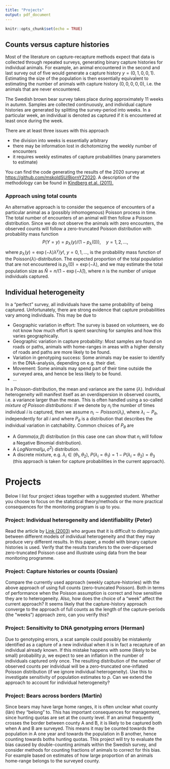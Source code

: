 ```yaml
---
title: "Projects"
output: pdf_document
---
```


```r
knitr::opts_chunk$set(echo = TRUE)
```

## Counts versus capture histories

Most of the literature on capture-recapture methods expect that data is collected
through repeated surveys, generating binary capture histories for individual animals. 
For example, an animal encountered in the second and last survey out of five would
generate a capture history $y=(0, 1, 0, 0, 1)$. Estimating the size of the population
is then essentially equivalent to estimating the number of animals with capture
history $(0, 0, 0, 0, 0)$, i.e. the animals that are never encountered. 

The Swedish brown bear survey takes place during approximately 11 weeks in autumn. Samples
are collected continuously, and individual capture histories are generated by splitting
the survey-period into weeks. In a particular week, an individual is denoted as captured
if it is encountered at least once during the week.

There are at least three issues with this approach

- the division into weeks is essentially arbitrary
- there may be information lost in dichotomizing the weekly number of encounters
- it requires weekly estimates of capture probabilities (many parameters to estimate)

You can find the code generating the results of the 2020 survey at [https://github.com/mskoldSU/BjornYZ2020](https://github.com/mskoldSU/BjornYZ2020). A description
of the methodology can be found in [Kindberg et.al. (2011).](http://bearproject.info/wp-content/uploads/2016/03/2011-A120_120-Kindberg-Population-size-Wildl-Biol.pdf)

### Approach using total counts

An alternative approach is to consider the sequence of encounters of a particular
animal as a (possibly inhomogenous) Poisson process in time. The total number
of encounters of an animal will then follow a Poisson distribution. Since we do
not observe the animals with zero encounters, the observed counts will follow 
a zero-truncated Poisson distribution with probability mass function 
$$
P(Y=y)=p_\lambda(y)/(1-p_\lambda(0)),\quad y = 1, 2, \ldots,
$$
where $p_\lambda(y) = \exp(-\lambda)\lambda^y/y!$, $y = 0, 1, \ldots$, is the probability 
mass function of the Poisson($\lambda$)-distribution. The expected proportion of
the total population that are not encountered is $p_\lambda(0)=\exp(-\lambda)$, 
and we may estimate the
total population size as $\hat{N}=n/(1-\exp(-\hat{\lambda}))$, where $n$ is the number
of unique individuals captured.

## Individual heterogeneity

In a "perfect" survey, all individuals have the same probability of being captured. Unfortunately,
there are strong evidence that capture probabilities vary among individuals. This may be due to 


- Geographic variation in effort: The survey is based on volunteers, we do not know how much effort is
spent searching for samples and how this varies geographically.
- Geographic variation in capture probability: Most samples are found on roads or paths, animals with
home-ranges in areas with a higher density of roads and paths are more likely to be found.
- Variation in genotyping success: Some animals may be easier to identify in the DNA-analysis, depending on e.g. their diet.
- Movement: Some animals may spend part of their time outside the surveyed area, and hence be less likely to be found.
- ...

In a Poisson-distribution, the mean and variance are the same ($\lambda$). Individual heterogeneity will manifest 
itself as an overdispersion in observed counts, i.e. a variance larger than the mean. This is often handled
using a so-called *mixture of Poisson distributions*: if we denote by $n_i$ the number of times individual $i$ is
captured, then we assume $n_i\sim Poisson(\lambda_i)$, where $\lambda_i\sim P_\theta$, independently for all $i$ and
where $P_\theta$ is a distribution that describes the individual variation in catchability. Common choices of 
$P_\theta$ are

- A $Gamma(\alpha, \beta)$ distribution (in this case one can show that $n_i$ will follow a Negative Binomial distribution).
- A $LogNormal(\mu, \sigma^2)$ distribution.
- A discrete mixture, e.g. $\lambda_i\in(\theta_1, \theta_2)$, $P(\lambda_i=\theta_1)=1-P(\lambda_i = \theta_2)=\theta_3$ (this approach is taken for capture probabilities in the current approach).





# Projects

Below I list four project ideas together with a suggested student. Whether you choose to focus on the statistical theory/methods
or the more practical consequences for the monitoring program is up to you.

### Project: Individual heterogeneity and identifiability (Peter)

Read the article by [Link (2003)](https://doi.org/10.1111/j.0006-341X.2003.00129.x) who argues
that it is difficult to distinguish between different models of individual heterogeneity and
that they may produce very different results. In this paper, a model with binary capture histories
is used. Verify that the results transfers to the over-dispersed zero-truncated Poisson case
and illustrate using data from the bear monitoring programme.


### Project: Capture histories or counts (Ossian)

Compare the currently used approach (weekly capture-histories) with the above approach of using full counts (zero-truncated Poisson). 
Both in terms of performance when the Poisson assumption is correct and how sensitive they are to heterogeneity. Also, how does the 
choice of a "week" affect the current approach? It seems likely that the capture-history approach converge to the approach
of full counts as the length of the capture-periods (the "weeks") approach zero, can you verify this?


### Project: Sensitivity to DNA genotyping errors (Herman)

Due to genotyping errors, a scat sample could possibly be mistakenly identified as a capture of a new individual 
when it is in fact a recapture of an individual already known. If this mistake happens with some (likely to be small) 
probability $p$, we expect to see an inflation in the number of individuals captured only once. The resulting
distribution of the number of observed counts per individual will be a zero-truncated one-inflated Poisson distribution 
(if we ignore individual heterogeneity). Use this to investigate sensitivity of population estimates to $p$. Can
we extend the approach to account for individual heterogeneity?

### Project: Bears across borders (Martin)

Since bears may have large home ranges, it is often unclear what county (län) they "belong" to. This has important
consequences for management, since hunting quotas are set at the county level. If an animal frequently crosses the
border between county A and B, it is likely to be captured both when A and B are surveyed. This means it may be
counted towards the population in A one year and towards the population in B another, hence counting towards boths
hunting quotas. This project will try to evaluate the bias caused by double-counting animals within the Swedish survey,
and consider methods for counting fractions of animals to correct for this bias. For example based on estimates of how
large proportion of an animals home-range belongs to the surveyed county. 